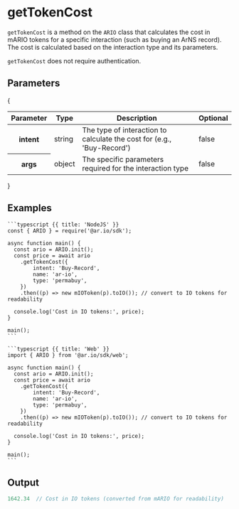 
<HeroPattern />

# getTokenCost

`getTokenCost` is a method on the `ARIO` class that calculates the cost in mARIO tokens for a specific interaction (such as buying an ArNS record). The cost is calculated based on the interaction type and its parameters.

`getTokenCost` does not require authentication.

## Parameters

{
<div style={{textAlign: "center"}}>
    <table className="inline-table">
    <thead>
    <tr>
        <th>Parameter</th>
        <th>Type</th>
        <th>Description</th>
        <th>Optional</th>
    </tr>
    </thead>
    <tbody>
    <tr>
        <th>intent</th>
        <td>string</td>
        <td>The type of interaction to calculate the cost for (e.g., 'Buy-Record')</td>
        <td>false</td>
    </tr>
    <tr>
        <th>args</th>
        <td>object</td>
        <td>The specific parameters required for the interaction type</td>
        <td>false</td>
    </tr>
    </tbody>
    </table>
</div>
}

## Examples

<CodeGroup title="getTokenCost">

    ```typescript {{ title: 'NodeJS' }}
    const { ARIO } = require('@ar.io/sdk');

    async function main() {
      const ario = ARIO.init();
      const price = await ario
        .getTokenCost({
            intent: 'Buy-Record',
            name: 'ar-io',
            type: 'permabuy',
        })
        .then((p) => new mIOToken(p).toIO()); // convert to IO tokens for readability
      
      console.log('Cost in IO tokens:', price);
    }

    main();
    ```

    ```typescript {{ title: 'Web' }}
    import { ARIO } from '@ar.io/sdk/web';

    async function main() {
      const ario = ARIO.init();
      const price = await ario
        .getTokenCost({
            intent: 'Buy-Record',
            name: 'ar-io',
            type: 'permabuy',
        })
        .then((p) => new mIOToken(p).toIO()); // convert to IO tokens for readability
      
      console.log('Cost in IO tokens:', price);
    }

    main();
    ```

</CodeGroup>

## Output

```js
1642.34  // Cost in IO tokens (converted from mARIO for readability)
```